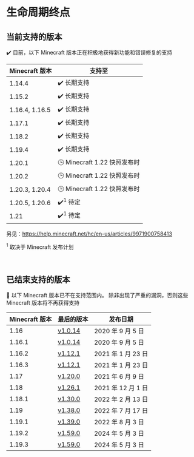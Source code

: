 # 生命周期终点

## 当前支持的版本

✔️ 目前，以下 Minecraft 版本正在积极地获得新功能和错误修复的支持

| Minecraft 版本   | 支持至                     |
|----------------|-------------------------|
| 1.14.4         | ✔️ 长期支持                 |
| 1.15.2         | ✔️ 长期支持                 |
| 1.16.4, 1.16.5 | ✔️ 长期支持                 |
| 1.17.1         | ✔️ 长期支持                 |
| 1.18.2         | ✔️ 长期支持                 |
| 1.19.4         | ✔️ 长期支持                 |
| 1.20.1         | 🕒 Minecraft 1.22 快照发布时 |
| 1.20.2         | 🕒 Minecraft 1.22 快照发布时 |
| 1.20.3, 1.20.4 | 🕒 Minecraft 1.22 快照发布时 |
| 1.20.5, 1.20.6 | ✔️<sup>1</sup> 待定       |
| 1.21           | ✔️<sup>1</sup> 待定       |

另见：https://help.minecraft.net/hc/en-us/articles/9971900758413

<sup>1</sup> 取决于 Minecraft 发布计划

<br/>

## 已结束支持的版本

👻 以下 Minecraft 版本已不在支持范围内。
除非出现了严重的漏洞，否则这些 Minecraft 版本将不再获得支持

| Minecraft 版本 | 最后的版本                                                                                     | 发布日期            |
|--------------|-------------------------------------------------------------------------------------------|-----------------|
| 1.16         | [v1.0.14](https://github.com/TISUnion/Carpet-TIS-Addition/releases/tag/1.0.14%2Bbuild.24) | 2020 年 9 月 5 日  |
| 1.16.1       | [v1.0.14](https://github.com/TISUnion/Carpet-TIS-Addition/releases/tag/1.0.14%2Bbuild.24) | 2020 年 9 月 5 日  |
| 1.16.2       | [v1.12.1](https://github.com/TISUnion/Carpet-TIS-Addition/releases/tag/v1.12.1)           | 2021 年 1 月 23 日 |
| 1.16.3       | [v1.12.1](https://github.com/TISUnion/Carpet-TIS-Addition/releases/tag/v1.12.1)           | 2021 年 1 月 23 日 |
| 1.17         | [v1.20.0](https://github.com/TISUnion/Carpet-TIS-Addition/releases/tag/v1.20.0)           | 2021 年 6 月 9 日  |
| 1.18         | [v1.26.1](https://github.com/TISUnion/Carpet-TIS-Addition/releases/tag/v1.26.0)           | 2021 年 12 月 1 日 |
| 1.18.1       | [v1.30.0](https://github.com/TISUnion/Carpet-TIS-Addition/releases/tag/v1.30.0)           | 2022 年 2 月 13 日 |
| 1.19         | [v1.38.0](https://github.com/TISUnion/Carpet-TIS-Addition/releases/tag/v1.38.0)           | 2022 年 7 月 17 日 |
| 1.19.1       | [v1.39.0](https://github.com/TISUnion/Carpet-TIS-Addition/releases/tag/v1.39.0)           | 2022 年 8 月 3 日  |
| 1.19.2       | [v1.59.0](https://github.com/TISUnion/Carpet-TIS-Addition/releases/tag/v1.59.0)           | 2024 年 5 月 3 日  |
| 1.19.3       | [v1.59.0](https://github.com/TISUnion/Carpet-TIS-Addition/releases/tag/v1.59.0)           | 2024 年 5 月 3 日  |

<style>{`
:root {
  --ifm-table-cell-padding: 0.5rem;
}
`}</style>
